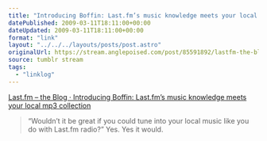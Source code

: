 ```yaml
---
title: "Introducing Boffin: Last.fm’s music knowledge meets your local mp3 collection"
datePublished: 2009-03-11T18:11:00+00:00
dateUpdated: 2009-03-11T18:11:00+00:00
format: "link"
layout: "../../../layouts/posts/post.astro"
originalUrl: https://stream.anglepoised.com/post/85591892/lastfm-the-blog-introducing-boffin-lastfms
source: tumblr stream
tags:
  - "linklog"
---
```


[Last.fm – the Blog · Introducing Boffin: Last.fm&#8217;s music knowledge meets your local mp3 collection][1]

> &ldquo;Wouldn&rsquo;t it be great if you could tune into your local music like you do with Last.fm radio?&rdquo; Yes. Yes it would.

[1]: http://blog.last.fm/2009/03/11/introducing-boffin-lastfms-music-knowledge-meets-your-mp3-collection
